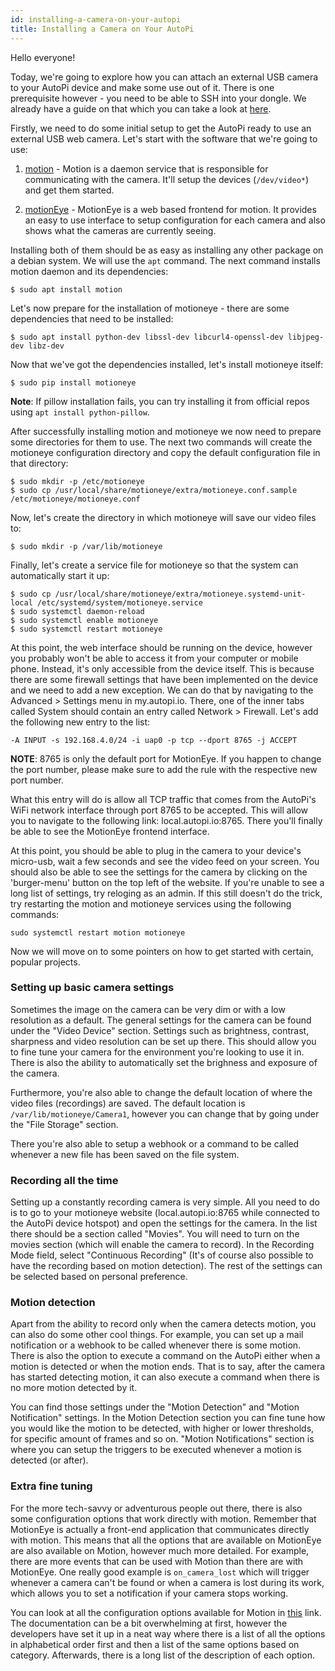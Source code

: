 ```yaml
---
id: installing-a-camera-on-your-autopi
title: Installing a Camera on Your AutoPi
---
```



Hello everyone!

Today, we're going to explore how you can attach an external USB camera to your AutoPi device and make some use out of it.
There is one prerequisite however - you need to be able to SSH into your dongle. We already have a guide on that which you can
take a look at [here](https://community.autopi.io/t/guide-how-to-ssh-to-your-dongle/386).

Firstly, we need to do some initial setup to get the AutoPi ready to use an external USB web camera. Let's start with the
software that we're going to use:

1. [motion](https://motion-project.github.io/motion_guide.html) - Motion is a daemon service that is responsible for communicating
with the camera. It'll setup the devices (`/dev/video*`) and get them started.

2. [motionEye](https://github.com/ccrisan/motioneyeA) - MotionEye is a web based frontend for motion. It provides an
easy to use interface to setup configuration for each camera and also shows what the cameras are currently seeing.

Installing both of them should be as easy as installing any other package on a debian system. We will use the `apt` command.
The next command installs motion daemon and its dependencies:

```
$ sudo apt install motion
```

Let's now prepare for the installation of motioneye - there are some dependencies that need to be installed:

```
$ sudo apt install python-dev libssl-dev libcurl4-openssl-dev libjpeg-dev libz-dev
```

Now that we've got the dependencies installed, let's install motioneye itself:

```
$ sudo pip install motioneye
```

**Note**: If pillow installation fails, you can try installing it from official repos using `apt install python-pillow`.

After successfully installing motion and motioneye we now need to prepare some directories for them to use.
The next two commands will create the motioneye configuration directory and copy the default configuration file in that directory:

```
$ sudo mkdir -p /etc/motioneye
$ sudo cp /usr/local/share/motioneye/extra/motioneye.conf.sample /etc/motioneye/motioneye.conf
```

Now, let's create the directory in which motioneye will save our video files to:

```
$ sudo mkdir -p /var/lib/motioneye
```

Finally, let's create a service file for motioneye so that the system can automatically start it up:

```
$ sudo cp /usr/local/share/motioneye/extra/motioneye.systemd-unit-local /etc/systemd/system/motioneye.service
$ sudo systemctl daemon-reload
$ sudo systemctl enable motioneye
$ sudo systemctl restart motioneye
```

At this point, the web interface should be running on the device, however you probably won't be able to access it from your computer or
mobile phone. Instead, it's only accessible from the device itself. This is because there are some firewall settings that have been
implemented on the device and we need to add a new exception. We can do that by navigating to the Advanced > Settings menu in my.autopi.io.
There, one of the inner tabs called System should contain an entry called Network > Firewall. Let's add the following new entry to the list:

```
-A INPUT -s 192.168.4.0/24 -i uap0 -p tcp --dport 8765 -j ACCEPT
```

**NOTE**: 8765 is only the default port for MotionEye. If you happen to change the port number, please make sure to add the rule
with the respective new port number.

What this entry will do is allow all TCP traffic that comes from the AutoPi's WiFi network interface through port 8765 to be accepted.
This will allow you to navigate to the following link: local.autopi.io:8765. There you'll finally be able to see the MotionEye frontend interface.

At this point, you should be able to plug in the camera to your device's micro-usb, wait a few seconds and see the video feed on your screen.
You should also be able to see the settings for the camera by clicking on the 'burger-menu' button on the top left of the website. If
you're unable to see a long list of settings, try reloging as an admin. If this still doesn't do the trick, try restarting the motion and
motioneye services using the following commands:

```
sudo systemctl restart motion motioneye
```

Now we will move on to some pointers on how to get started with certain, popular projects.

### Setting up basic camera settings

Sometimes the image on the camera can be very dim or with a low resolution as a default. The general settings for the camera can be found under
the "Video Device" section. Settings such as brightness, contrast, sharpness and video resolution can be set up there. This should allow you to
fine tune your camera for the environment you're looking to use it in. There is also the ability to automatically set the brighness and exposure
of the camera. 

Furthermore, you're also able to change the default location of where the video files (recordings) are saved. The default location is
`/var/lib/motioneye/Camera1`, however you can change that by going under the "File Storage" section.

There you're also able to setup a webhook or a command to be called whenever a new file has been saved on the file system.

### Recording all the time

Setting up a constantly recording camera is very simple. All you need to do is to go to your motioneye website
(local.autopi.io:8765 while connected to the AutoPi device hotspot) and open the settings for the camera. In the list there should be a section
called "Movies". You will need to turn on the movies section (which will enable the camera to record). In the Recording Mode field, select
"Continuous Recording" (It's of course also possible to have the recording based on motion detection). The rest of the settings can be selected
based on personal preference. 

### Motion detection

Apart from the ability to record only when the camera detects motion, you can also do some other cool things. For example, you
can set up a mail notification or a webhook to be called whenever there is some motion. There is also the option to execute a
command on the AutoPi either when a motion is detected or when the motion ends. That is to say, after the camera has started
detecting motion, it can also execute a command when there is no more motion detected by it.

You can find those settings under the "Motion Detection" and "Motion Notification" settings. In the Motion Detection section you can
fine tune how you would like the motion to be detected, with higher or lower thresholds, for specific amount of frames and so on.
"Motion Notifications" section is where you can setup the triggers to be executed whenever a motion is detected (or after).

### Extra fine tuning

For the more tech-savvy or adventurous people out there, there is also some configuration options that work directly with motion.
Remember that MotionEye is actually a front-end application that communicates directly with motion. This means that all the options
that are available on MotionEye are also available on Motion, however much more detailed. For example, there are more events that can
be used with Motion than there are with MotionEye. One really good example is `on_camera_lost` which will trigger whenever a camera
can't be found or when a camera is lost during its work, which allows you to set a notification if your camera stops working.

You can look at all the configuration options available for Motion in [this](https://motion-project.github.io/motion_config.html) link.
The documentation can be a bit overwhelming at first, however the developers have set it up in a neat way where there is a list of
all the options in alphabetical order first and then a list of the same options based on category.
Afterwards, there is a long list of the description of each option. 

<Discussion
  title="Installing a Camera on Your AutoPi"
  url="https://community.autopi.io/t/setup-an-external-usb-camera-with-your-autopi/2429"
/>